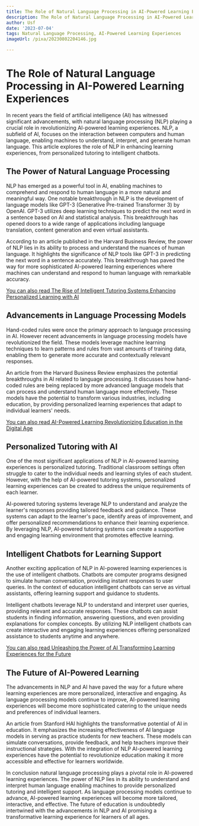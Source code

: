 ```yaml
---
title: The Role of Natural Language Processing in AI-Powered Learning Experiences
description: The Role of Natural Language Processing in AI-Powered Learning Experiences
author: Usf
date: '2023-07-04'
tags: Natural Language Processing, AI-Powered Learning Experiences
imageUrl: /pixa/20230802204146.jpg

---
```

# The Role of Natural Language  Processing in AI-Powered Learning Experiences

In recent years the field of artificial intelligence (AI) has witnessed  significant  advancements, with natural language  processing (NLP) playing a crucial role in revolutionizing AI-powered learning  experiences. NLP, a subfield of  AI, focuses on the interaction between computers  and human  language, enabling  machines  to understand, interpret, and generate human language. This article explores the role of NLP  in enhancing learning experiences, from personalized tutoring to intelligent chatbots.

## The Power of Natural Language Processing

NLP  has emerged as a powerful  tool in AI, enabling machines to comprehend and respond to human language in a more natural and meaningful way. One notable breakthrough in NLP is the development of language models like GPT-3 (Generative Pre-trained Transformer 3) by OpenAI. GPT-3 utilizes deep  learning techniques to predict the next word in a sentence based  on AI and  statistical analysis.  This breakthrough has  opened doors to a wide  range of applications including  language translation, content generation and even virtual assistants.

According to an article published in the Harvard Business Review, the power of NLP lies in its  ability to process and understand the nuances of human language. It highlights the significance of NLP tools like GPT-3 in predicting the next word in a sentence accurately. This  breakthrough has paved the way for more sophisticated AI-powered learning experiences where machines  can understand and respond  to  human language with remarkable accuracy.

[You can also read The Rise of Intelligent Tutoring Systems Enhancing Personalized Learning with AI](The%20Rise%20of%20Intelligent%20Tutoring%20Systems%20Enhancing%20Personalized%20Learning%20with%20AI)


## Advancements in Language Processing Models

Hand-coded rules were once the primary approach to language processing in AI. However recent advancements in language processing models have revolutionized the field. These models leverage machine learning techniques  to learn patterns and rules from vast  amounts of training data, enabling  them to generate more accurate and contextually relevant responses.

An  article from the Harvard Business  Review emphasizes the potential breakthroughs in AI related to language processing. It discusses how hand-coded rules are being replaced by more advanced language  models that can process and understand human  language more effectively. These  models have the  potential to transform various industries, including education, by providing personalized learning experiences that adapt to individual  learners' needs.

[You can also read AI-Powered Learning  Revolutionizing  Education in the Digital Age](AI-Powered%20Learning%20Revolutionizing%20Education%20in%20the%20Digital%20Age)


## Personalized Tutoring with AI

One  of the most significant applications of NLP in AI-powered learning experiences is personalized tutoring. Traditional classroom settings often struggle  to cater to the individual needs and learning styles of each student. However, with the help of AI-powered tutoring systems, personalized learning experiences can be created to address the unique requirements of each learner.

AI-powered tutoring systems leverage NLP to understand and analyze the learner's responses providing tailored feedback  and guidance. These systems can adapt to the learner's pace,  identify areas of improvement, and offer personalized  recommendations to enhance  their learning experience. By leveraging NLP, AI-powered tutoring systems can create a supportive and engaging  learning environment  that promotes effective learning.

## Intelligent Chatbots for Learning Support

Another exciting application  of NLP in AI-powered learning experiences is the use  of intelligent chatbots. Chatbots are computer programs designed to simulate human conversation, providing instant responses to user queries. In the context of education intelligent chatbots can  serve as virtual assistants,  offering learning  support and guidance to students.

Intelligent chatbots  leverage NLP to understand and interpret user queries, providing relevant and accurate responses. These  chatbots  can assist students in finding information, answering questions, and even providing explanations for complex concepts. By utilizing NLP intelligent chatbots can create interactive and engaging learning experiences offering personalized assistance to students anytime and  anywhere.

[You  can also read Unleashing the Power of AI Transforming  Learning Experiences for the Future](Unleashing%20the%20Power%20of%20AI%20Transforming%20Learning%20Experiences%20for%20the%20Future)


## The Future of AI-Powered Learning

The advancements in NLP and  AI have paved the way  for a future  where  learning experiences are more personalized, interactive and engaging. As language processing models  continue to improve, AI-powered learning experiences will  become more sophisticated catering to the unique needs and preferences of  individual learners.

An article from Stanford  HAI highlights the transformative potential of AI  in education. It emphasizes the increasing effectiveness of AI language models in serving as practice students for new teachers. These models can simulate conversations, provide feedback,  and  help teachers improve their instructional strategies. With the integration of NLP AI-powered learning experiences have the potential to revolutionize education  making it more accessible and effective for learners worldwide.

In conclusion natural language processing plays a pivotal role in AI-powered  learning experiences.  The  power of NLP lies in  its ability to understand and interpret human language enabling machines to provide personalized tutoring and intelligent support. As language  processing models continue to  advance, AI-powered learning  experiences will become more tailored, interactive, and  effective. The future of education is undoubtedly intertwined with  the  advancements in NLP and  AI promising a transformative learning experience for learners of all ages.